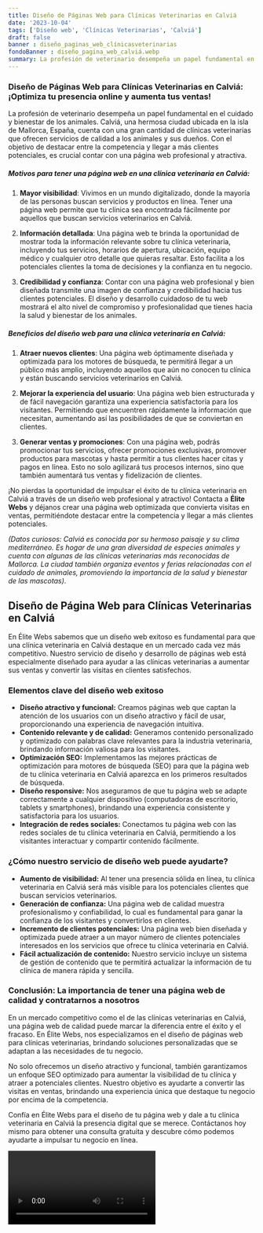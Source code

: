 ```yaml
---
title: Diseño de Páginas Web para Clínicas Veterinarias en Calviá
date: '2023-10-04'
tags: ['Diseño web', 'Clínicas Veterinarias', 'Calviá']
draft: false
banner : diseño_paginas_web_clínicasveterinarias
fondoBanner : diseño_pagina_web_calviá.webp
summary: La profesión de veterinario desempeña un papel fundamental en el cuidado y bienestar de los animales. Calviá, una hermosa ciudad ubicada en la isla de Mallorca, España, cuenta con una gran cantidad de clínicas veterinarias que ofrecen servicios de calidad a los animales y sus dueños. Con el objetivo de destacar entre la competencia y llegar a más clientes potenciales, es crucial contar con una página web profesional y atractiva.
---
```


### **Diseño de Páginas Web para Clínicas Veterinarias en Calviá: ¡Optimiza tu presencia online y aumenta tus ventas!**

La profesión de veterinario desempeña un papel fundamental en el cuidado y bienestar de los animales. Calviá, una hermosa ciudad ubicada en la isla de Mallorca, España, cuenta con una gran cantidad de clínicas veterinarias que ofrecen servicios de calidad a los animales y sus dueños. Con el objetivo de destacar entre la competencia y llegar a más clientes potenciales, es crucial contar con una página web profesional y atractiva.

##### **Motivos para tener una página web en una clínica veterinaria en Calviá:**

1. **Mayor visibilidad**: Vivimos en un mundo digitalizado, donde la mayoría de las personas buscan servicios y productos en línea. Tener una página web permite que tu clínica sea encontrada fácilmente por aquellos que buscan servicios veterinarios en Calviá.

2. **Información detallada**: Una página web te brinda la oportunidad de mostrar toda la información relevante sobre tu clínica veterinaria, incluyendo tus servicios, horarios de apertura, ubicación, equipo médico y cualquier otro detalle que quieras resaltar. Esto facilita a los potenciales clientes la toma de decisiones y la confianza en tu negocio.

3. **Credibilidad y confianza**: Contar con una página web profesional y bien diseñada transmite una imagen de confianza y credibilidad hacia tus clientes potenciales. El diseño y desarrollo cuidadoso de tu web mostrará el alto nivel de compromiso y profesionalidad que tienes hacia la salud y bienestar de los animales.

##### **Beneficios del diseño web para una clínica veterinaria en Calviá:**

1. **Atraer nuevos clientes**: Una página web óptimamente diseñada y optimizada para los motores de búsqueda, te permitirá llegar a un público más amplio, incluyendo aquellos que aún no conocen tu clínica y están buscando servicios veterinarios en Calviá.

2. **Mejorar la experiencia del usuario**: Una página web bien estructurada y de fácil navegación garantiza una experiencia satisfactoria para los visitantes. Permitiendo que encuentren rápidamente la información que necesitan, aumentando así las posibilidades de que se conviertan en clientes.

3. **Generar ventas y promociones**: Con una página web, podrás promocionar tus servicios, ofrecer promociones exclusivas, promover productos para mascotas y hasta permitir a tus clientes hacer citas y pagos en línea. Esto no solo agilizará tus procesos internos, sino que también aumentará tus ventas y fidelización de clientes.

 ¡No pierdas la oportunidad de impulsar el éxito de tu clínica veterinaria en Calviá a través de un diseño web profesional y atractivo! Contacta a **Élite Webs** y déjanos crear una página web optimizada que convierta visitas en ventas, permitiéndote destacar entre la competencia y llegar a más clientes potenciales.

*(Datos curiosos: Calviá es conocida por su hermoso paisaje y su clima mediterráneo. Es hogar de una gran diversidad de especies animales y cuenta con algunas de las clínicas veterinarias más reconocidas de Mallorca. La ciudad también organiza eventos y ferias relacionadas con el cuidado de animales, promoviendo la importancia de la salud y bienestar de las mascotas)*.

<GifSeo />

<Cta />

## Diseño de Página Web para Clínicas Veterinarias en Calviá

En Élite Webs sabemos que un diseño web exitoso es fundamental para que una clínica veterinaria en Calviá destaque en un mercado cada vez más competitivo. Nuestro servicio de diseño y desarrollo de páginas web está especialmente diseñado para ayudar a las clínicas veterinarias a aumentar sus ventas y convertir las visitas en clientes satisfechos.

### Elementos clave del diseño web exitoso
- **Diseño atractivo y funcional:** Creamos páginas web que captan la atención de los usuarios con un diseño atractivo y fácil de usar, proporcionando una experiencia de navegación intuitiva.
- **Contenido relevante y de calidad:** Generamos contenido personalizado y optimizado con palabras clave relevantes para la industria veterinaria, brindando información valiosa para los visitantes.
- **Optimización SEO:** Implementamos las mejores prácticas de optimización para motores de búsqueda (SEO) para que la página web de tu clínica veterinaria en Calviá aparezca en los primeros resultados de búsqueda.
- **Diseño responsive:** Nos aseguramos de que tu página web se adapte correctamente a cualquier dispositivo (computadoras de escritorio, tablets y smartphones), brindando una experiencia consistente y satisfactoria para los usuarios.
- **Integración de redes sociales:** Conectamos tu página web con las redes sociales de tu clínica veterinaria en Calviá, permitiendo a los visitantes interactuar y compartir contenido fácilmente.

### ¿Cómo nuestro servicio de diseño web puede ayudarte?
- **Aumento de visibilidad:** Al tener una presencia sólida en línea, tu clínica veterinaria en Calviá será más visible para los potenciales clientes que buscan servicios veterinarios.
- **Generación de confianza:** Una página web de calidad muestra profesionalismo y confiabilidad, lo cual es fundamental para ganar la confianza de los visitantes y convertirlos en clientes.
- **Incremento de clientes potenciales:** Una página web bien diseñada y optimizada puede atraer a un mayor número de clientes potenciales interesados en los servicios que ofrece tu clínica veterinaria en Calviá.
- **Fácil actualización de contenido:** Nuestro servicio incluye un sistema de gestión de contenido que te permitirá actualizar la información de tu clínica de manera rápida y sencilla.

### Conclusión: La importancia de tener una página web de calidad y contratarnos a nosotros
En un mercado competitivo como el de las clínicas veterinarias en Calviá, una página web de calidad puede marcar la diferencia entre el éxito y el fracaso. En Élite Webs, nos especializamos en el diseño de páginas web para clínicas veterinarias, brindando soluciones personalizadas que se adaptan a las necesidades de tu negocio.

No solo ofrecemos un diseño atractivo y funcional, también garantizamos un enfoque SEO optimizado para aumentar la visibilidad de tu clínica y atraer a potenciales clientes. Nuestro objetivo es ayudarte a convertir las visitas en ventas, brindando una experiencia única que destaque tu negocio por encima de la competencia.

Confía en Élite Webs para el diseño de tu página web y dale a tu clínica veterinaria en Calviá la presencia digital que se merece. Contáctanos hoy mismo para obtener una consulta gratuita y descubre cómo podemos ayudarte a impulsar tu negocio en línea.

<Video />

<CtaBot job='Clínicas Veterinarias' city='Calviá'/>

<Gmaps query='Calviá+españa+maps' />